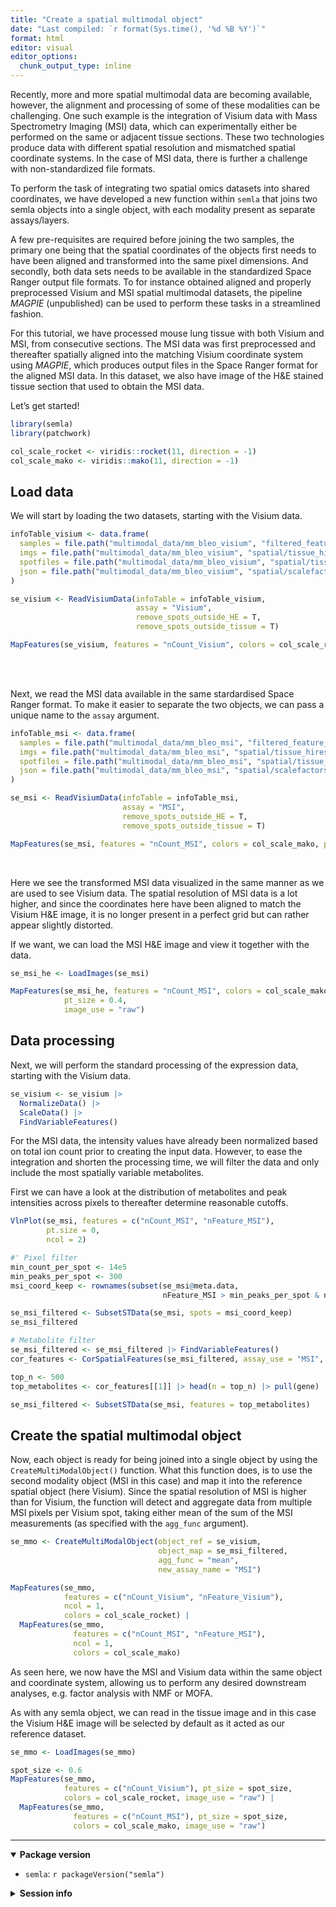 ```yaml
---
title: "Create a spatial multimodal object"
date: "Last compiled: `r format(Sys.time(), '%d %B %Y')`"
format: html
editor: visual
editor_options: 
  chunk_output_type: inline
---
```


Recently, more and more spatial multimodal data are becoming available, however, the alignment and processing of some of these modalities can be challenging. One such example is the integration of Visium data with Mass Spectrometry Imaging (MSI) data, which can experimentally either be performed on the same or adjacent tissue sections. These two technologies produce data with different spatial resolution and mismatched spatial coordinate systems. In the case of MSI data, there is further a challenge with non-standardized file formats.

To perform the task of integrating two spatial omics datasets into shared coordinates, we have developed a new function within `semla` that joins two semla objects into a single object, with each modality present as separate assays/layers.

A few pre-requisites are required before joining the two samples, the primary one being that the spatial coordinates of the objects first needs to have been aligned and transformed into the same pixel dimensions. And secondly, both data sets needs to be available in the standardized Space Ranger output file formats. To for instance obtained aligned and properly preprocessed Visium and MSI spatial multimodal datasets, the pipeline *MAGPIE* (unpublished) can be used to perform these tasks in a streamlined fashion.

For this tutorial, we have processed mouse lung tissue with both Visium and MSI, from consecutive sections. The MSI data was first preprocessed and thereafter spatially aligned into the matching Visium coordinate system using *MAGPIE*, which produces output files in the Space Ranger format for the aligned MSI data. In this dataset, we also have image of the H&E stained tissue section that used to obtain the MSI data.

Let's get started!

```r
library(semla)
library(patchwork)
```

```r
col_scale_rocket <- viridis::rocket(11, direction = -1)
col_scale_mako <- viridis::mako(11, direction = -1)
```

## Load data

We will start by loading the two datasets, starting with the Visium data.

```r
infoTable_visium <- data.frame(
  samples = file.path("multimodal_data/mm_bleo_visium", "filtered_feature_bc_matrix.h5"),
  imgs = file.path("multimodal_data/mm_bleo_visium", "spatial/tissue_hires_image.png"),
  spotfiles = file.path("multimodal_data/mm_bleo_visium", "spatial/tissue_positions_list.csv"),
  json = file.path("multimodal_data/mm_bleo_visium", "spatial/scalefactors_json.json")
)

se_visium <- ReadVisiumData(infoTable = infoTable_visium, 
                            assay = "Visium", 
                            remove_spots_outside_HE = T, 
                            remove_spots_outside_tissue = T)
```

```r
MapFeatures(se_visium, features = "nCount_Visium", colors = col_scale_rocket)
```

<br><br>

Next, we read the MSI data available in the same stardardised Space Ranger format. To make it easier to separate the two objects, we can pass a unique name to the `assay` argument.

```r
infoTable_msi <- data.frame(
  samples = file.path("multimodal_data/mm_bleo_msi", "filtered_feature_bc_matrix.h5"),
  imgs = file.path("multimodal_data/mm_bleo_msi", "spatial/tissue_hires_image.png"),
  spotfiles = file.path("multimodal_data/mm_bleo_msi", "spatial/tissue_positions_list.csv"),
  json = file.path("multimodal_data/mm_bleo_msi", "spatial/scalefactors_json.json")
)

se_msi <- ReadVisiumData(infoTable = infoTable_msi, 
                         assay = "MSI", 
                         remove_spots_outside_HE = T, 
                         remove_spots_outside_tissue = T)
```

```r
MapFeatures(se_msi, features = "nCount_MSI", colors = col_scale_mako, pt_size = 0.6, min_cutoff = 0.05)
```

<br>

Here we see the transformed MSI data visualized in the same manner as we are used to see Visium data. The spatial resolution of MSI data is a lot higher, and since the coordinates here have been aligned to match the Visium H&E image, it is no longer present in a perfect grid but can rather appear slightly distorted.

If we want, we can load the MSI H&E image and view it together with the data.

```r
se_msi_he <- LoadImages(se_msi)
```

```r
MapFeatures(se_msi_he, features = "nCount_MSI", colors = col_scale_mako, 
            pt_size = 0.4,
            image_use = "raw")
```

## Data processing

Next, we will perform the standard processing of the expression data, starting with the Visium data.

```r
se_visium <- se_visium |> 
  NormalizeData() |>
  ScaleData() |>
  FindVariableFeatures()
```

For the MSI data, the intensity values have already been normalized based on total ion count prior to creating the input data. However, to ease the integration and shorten the processing time, we will filter the data and only include the most spatially variable metabolites.

First we can have a look at the distribution of metabolites and peak intensities across pixels to thereafter determine reasonable cutoffs.

```r
VlnPlot(se_msi, features = c("nCount_MSI", "nFeature_MSI"), 
        pt.size = 0, 
        ncol = 2)
```

```r
#' Pixel filter
min_count_per_spot <- 14e5
min_peaks_per_spot <- 300
msi_coord_keep <- rownames(subset(se_msi@meta.data, 
                                  nFeature_MSI > min_peaks_per_spot & nCount_MSI > min_count_per_spot))

se_msi_filtered <- SubsetSTData(se_msi, spots = msi_coord_keep)
se_msi_filtered
```

```r
# Metabolite filter
se_msi_filtered <- se_msi_filtered |> FindVariableFeatures()
cor_features <- CorSpatialFeatures(se_msi_filtered, assay_use = "MSI", slot_use = "counts", verbose = T)

top_n <- 500
top_metabolites <- cor_features[[1]] |> head(n = top_n) |> pull(gene)

se_msi_filtered <- SubsetSTData(se_msi, features = top_metabolites)
```

## Create the spatial multimodal object

Now, each object is ready for being joined into a single object by using the `CreateMultiModalObject()` function. What this function does, is to use the second modality object (MSI in this case) and map it into the reference spatial object (here Visium). Since the spatial resolution of MSI is higher than for Visium, the function will detect and aggregate data from multiple MSI pixels per Visium spot, taking either mean of the sum of the MSI measurements (as specified with the `agg_func` argument).

```r
se_mmo <- CreateMultiModalObject(object_ref = se_visium, 
                                 object_map = se_msi_filtered,
                                 agg_func = "mean", 
                                 new_assay_name = "MSI")
```

```r
MapFeatures(se_mmo, 
            features = c("nCount_Visium", "nFeature_Visium"), 
            ncol = 1, 
            colors = col_scale_rocket) |
  MapFeatures(se_mmo, 
              features = c("nCount_MSI", "nFeature_MSI"), 
              ncol = 1, 
              colors = col_scale_mako)
```

As seen here, we now have the MSI and Visium data within the same object and coordinate system, allowing us to perform any desired downstream analyses, e.g. factor analysis with NMF or MOFA.

As with any semla object, we can read in the tissue image and in this case the Visium H&E image will be selected by default as it acted as our reference dataset.

```r
se_mmo <- LoadImages(se_mmo)
```

```r
spot_size <- 0.6
MapFeatures(se_mmo, 
            features = c("nCount_Visium"), pt_size = spot_size,
            colors = col_scale_rocket, image_use = "raw") |
  MapFeatures(se_mmo, 
              features = c("nCount_MSI"), pt_size = spot_size,
              colors = col_scale_mako, image_use = "raw")
```

------------------------------------------------------------------------

<details open>

<summary>**Package version**</summary>

-   `semla`: `r packageVersion("semla")`

</details>

<details>

<summary>**Session info**</summary>

```r
sessionInfo()
```

</details>

<br>
